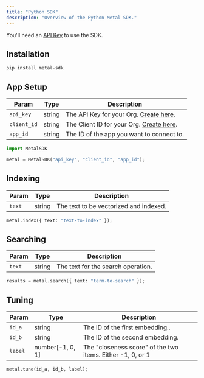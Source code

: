 ```yaml
---
title: "Python SDK"
description: "Overview of the Python Metal SDK."
---
```


<Note>You'll need an [API Key](/misc-get-keys) to use the SDK.</Note>
## Installation

```bash
pip install metal-sdk
```

## App Setup

| Param       | Type   | Description                                                |
| ----------- | ------ | ---------------------------------------------------------- |
| `api_key`   | string | The API Key for your Org. [Create here](/misc-get-keys).   |
| `client_id` | string | The Client ID for your Org. [Create here](/misc-get-keys). |
| `app_id`    | string | The ID of the app you want to connect to.                  |

```python
import MetalSDK

metal = MetalSDK("api_key", "client_id", "app_id");
```

## Indexing

| Param  | Type   | Description                            |
| ------ | ------ | -------------------------------------- |
| `text` | string | The text to be vectorized and indexed. |

```python
metal.index({ text: "text-to-index" });
```

## Searching

| Param  | Type   | Description                        |
| ------ | ------ | ---------------------------------- |
| `text` | string | The text for the search operation. |

```python
results = metal.search({ text: "term-to-search" });
```

## Tuning

| Param   | Type             | Description                                                |
| ------- | ---------------- | ---------------------------------------------------------- |
| `id_a`  | string           | The ID of the first embedding..                            |
| `id_b`  | string           | The ID of the second embedding.                            |
| `label` | number[-1, 0, 1] | The "closeness score" of the two items. Either -1, 0, or 1 |

```python
metal.tune(id_a, id_b, label);
```
